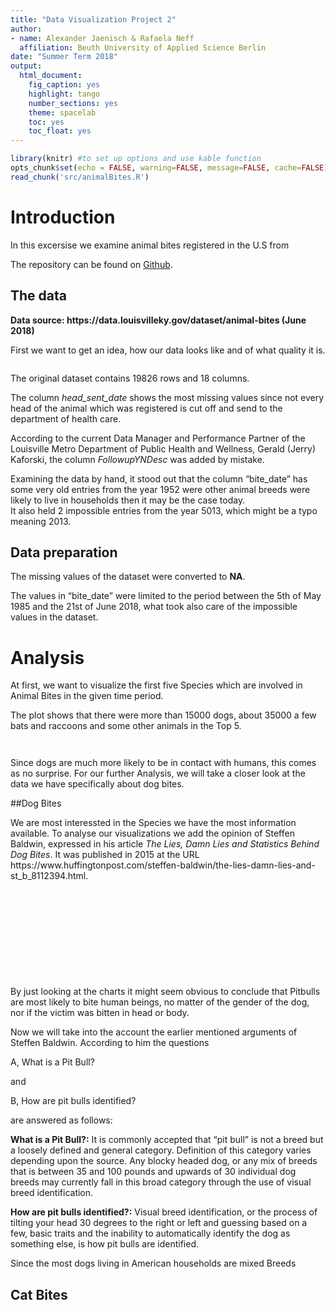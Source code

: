 ```yaml
---
title: "Data Visualization Project 2"
author: 
- name: Alexander Jaenisch & Rafaela Neff
  affiliation: Beuth University of Applied Science Berlin
date: "Summer Term 2018"
output: 
  html_document: 
    fig_caption: yes
    highlight: tango
    number_sections: yes
    theme: spacelab
    toc: yes
    toc_float: yes
---
```


```r
library(knitr) #to set up options and use kable function
opts_chunk$set(echo = FALSE, warning=FALSE, message=FALSE, cache=FALSE) #(echo = TRUE) would include all code
read_chunk('src/animalBites.R')
```

# Introduction

In this excersise we examine animal bites registered in the U.S from

The repository can be found on [Github](https://github.com/amidisturbing/datavis2018).

## The data

**Data source: https://data.louisvilleky.gov/dataset/animal-bites (June 2018)**

First we want to get an idea, how our data looks like and of what quality it is.

```r
```

The original dataset contains 19826 rows and 18 columns.

The column *head_sent_date* shows the most missing values since not every head of the animal which was registered is cut off and send to the department of health care.

According to the current Data Manager and Performance Partner of the Louisville Metro Department of Public Health and Wellness, Gerald (Jerry) Kaforski, the column *FollowupYNDesc* was added by mistake.

Examining the data by hand, it stood out that the column "bite_date" has some very old entries from the year 1952 were other animal breeds were likely to live in households then it may be the case today.  
It also held 2 impossible entries from the year 5013, which might be a typo meaning  2013.

## Data preparation

The missing values of the dataset were converted to **NA**. 

The values in "bite_date" were limited to the period between the 5th of May 1985 and the 21st of June 2018, what took also care of the impossible values in the dataset.

# Analysis

At first, we want to visualize the first five Species which are involved in Animal Bites in the given time period.

The plot shows that there were more than 15000 dogs, about 35000 a few bats and raccoons and some other animals in the Top 5.

```r
```

```r
```

Since dogs are much more likely to be in contact with humans, this comes as no surprise.
For our further Analysis, we will take a closer look at the data we have specifically about dog bites.


##Dog Bites

We are most interessted in the Species we have the most information available. To analyse our visualizations we add the opinion of Steffen Baldwin, expressed in his article *The Lies, Damn Lies and Statistics Behind Dog Bites*. It was published in 2015 at the URL 
https://www.huffingtonpost.com/steffen-baldwin/the-lies-damn-lies-and-st_b_8112394.html.


```r
```


```r
```

```r
```

```r
```

```r
```

```r
```

```r
```

```r
```

```r
```

```r
```

```r
```

By just looking at the charts it might seem obvious to conclude that Pitbulls are most likely to bite human beings, no matter of the gender of the dog, nor if the victim was bitten in head or body.

Now we will take into the account the earlier mentioned arguments of Steffen Baldwin. According to him the questions 

A, What is a Pit Bull?

and

B, How are pit bulls identified?

are answered as follows:

**What is a Pit Bull?:** It is commonly accepted that “pit bull” is not a breed but a loosely defined and general category. Definition of this category varies depending upon the source. Any blocky headed dog, or any mix of breeds that is between 35 and 100 pounds and upwards of 30 individual dog breeds may currently fall in this broad category through the use of visual breed identification. 

**How are pit bulls identified?:** Visual breed identification, or the process of tilting your head 30 degrees to the right or left and guessing based on a few, basic traits and the inability to automatically identify the dog as something else, is how pit bulls are identified.

Since the most dogs living in American households are mixed Breeds 


## Cat Bites

```r
```

```r
```

```r
```

```r
```

```r
```

```r
```

```r
```

```r
```
